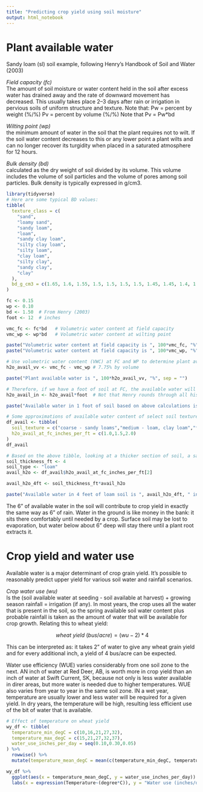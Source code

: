 ```yaml
---
title: "Predicting crop yield using soil moisture"
output: html_notebook
---
```


# Plant available water  

Sandy loam (sl) soil example, following Henry's Handbook of Soil and Water (2003)

*Field capacity (fc)*  
The amount of soil moisture or water content held in the soil after excess water
has drained away and the rate of downward movement has decreased. This usually
takes place 2–3 days after rain or irrigation in pervious soils of uniform structure and texture.
Note that:
Pw = percent by weight (%/%)
Pv = percent by volume (%/%)
Note that Pv = Pw*bd

*Wilting point (wp)*  
the minimum amount of water in the soil that the plant requires not to wilt. If the
soil water content decreases to this or any lower point a plant wilts and can no longer
recover its turgidity when placed in a saturated atmosphere for 12 hours.

*Bulk density (bd)*  
calculated as the dry weight of soil divided by its volume. This volume includes the
volume of soil particles and the volume of pores among soil particles. Bulk density
is typically expressed in g/cm3.


```r
library(tidyverse)
# Here are some typical BD values:
tibble(
  texture_class = c(
    "sand",
    "loamy sand",
    "sandy loam",
    "loam",
    "sandy clay loam",
    "silty clay loam",
    "silty loam",
    "clay loam",
    "silty clay",
    "sandy clay",
    "clay"
  ),
  bd_g_cm3 = c(1.65, 1.6, 1.55, 1.5, 1.5, 1.5, 1.5, 1.45, 1.45, 1.4, 1.35)
)
```
```r
fc <- 0.15
wp <- 0.10
bd <- 1.50  # From Henry (2003)
foot <- 12  # inches

vmc_fc <- fc*bd   # Volumetric water content at field capacity
vmc_wp <- wp*bd   # Volumetric water content at wilting point

paste("Volumetric water content at field capacity is ", 100*vmc_fc, "%", sep = "")
paste("Volumetric water content at field capacity is ", 100*vmc_wp, "%", sep = "")
```
```r
# Use volumetric water content (VWC) at FC and WP to determine plant available water
h2o_avail_vv <- vmc_fc - vmc_wp # 7.75% by volume

paste("Plant available water is ", 100*h2o_avail_vv, "%", sep = "")
```
```r
# Therefore, if we have a foot of soil at FC, the available water will be:
h2o_avail_in <- h2o_avail*foot  # Not that Henry rounds through all his calcs. Result is 0.9 here (no rounding), 0.96 in the book.

paste("Available water in 1 foot of soil based on above calculations is ", round(h2o_avail_in,2), " inches", sep = "")
```
```r
# Some approximations of available water content of select soil textures:
df_avail <- tibble(
  soil_texture = c("coarse - sandy loams","medium - loam, clay loam","fine - clay"),
  h2o_avail_at_fc_inches_per_ft = c(1.0,1.5,2.0)
)
df_avail
```

```r
# Based on the above tibble, looking at a thicker section of soil, a sandy loam at FC to the 4' depth will have:
soil_thickness_ft <- 4
soil_type <- "loam"
avail_h2o <- df_avail$h2o_avail_at_fc_inches_per_ft[2]

avail_h2o_4ft <- soil_thickness_ft*avail_h2o

paste("Available water in 4 feet of loam soil is ", avail_h2o_4ft, " inches", sep = "")
```
The 6" of available water in the soil will contribute to crop yield in exactly the same way as 6" of rain. Water in the ground is like money in the bank: it sits there comfortably until needed by a crop. Surface soil may be lost to evaporation, but water below about 6" deep will stay there until a plant root extracts it.

# Crop yield and water use

Available water is a major determinant of crop grain yield. It's possible to reasonably predict upper yield for various soil water and rainfall scenarios.

*Crop water use (wu)*  
Is the (soil available water at seeding - soil available at harvest) + growing season rainfall = irrigation (if any). In most years, the crop uses all the water that is present in the soil, so the spring available soil water content plus probable rainfall is taken as the amount of water that will be available for crop growth. Relating this to wheat yield: 

$$
~wheat~ yield~ (bus/acre) = (wu - 2)*4
$$

This can be interpreted as: it takes 2" of water to give any wheat grain yield and for every additional inch, a yield of 4 bus/acre can be expected. 

Water use efficiency (WUE) varies considerably from one soil zone to the next. AN inch of water at Red Deer, AB, is worth more in crop yield than an inch of water at Swift Current, SK, because not only is less water available in direr areas, but more water is needed due to higher temperatures. WUE also varies from year to year in the same soil zone. IN a wet year, temperature are usually lower and less water will be required for a given yield. In dry years, the temperature will be high, resulting less efficient use of the bit of water that is available. 

```r
# Effect of temperature on wheat yield
wy_df <- tibble(
  temperature_min_degC = c(10,16,21,27,32),
  temperature_max_degC = c(15,21,27,32,37),
  water_use_inches_per_day = seq(0.10,0.30,0.05)
) %>% 
  rowwise() %>% 
  mutate(temperature_mean_degC = mean(c(temperature_min_degC, temperature_max_degC)))

wy_df %>% 
  ggplot(aes(x = temperature_mean_degC, y = water_use_inches_per_day)) + geom_line() + geom_point() +
  labs(x = expression(Temperature~(degree*C)), y = "Water use (inches/day)")
```

